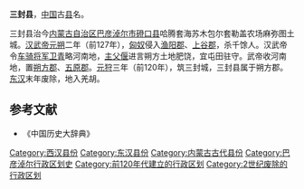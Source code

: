 '''三封县'''，[[中国|中国]]古[[县|县]]名。

三封县治今[[内蒙古自治区|内蒙古自治区]][[巴彦淖尔市|巴彦淖尔市]][[磴口县|磴口县]]哈腾套海苏木包尔套勒盖农场麻弥图土城。[[汉武帝|汉武帝]][[元朔|元朔]]二年（前127年），[[匈奴|匈奴]]侵入[[渔阳郡|渔阳郡]]、[[上谷郡|上谷郡]]，杀千馀人。汉武帝令[[车骑将军|车骑将军]][[卫青|卫青]]略河南地，[[主父偃|主父偃]]进言朔方土地肥饶，宜屯田驻守。武帝收河南地，置[[朔方郡|朔方郡]]、[[五原郡|五原郡]]。[[元狩|元狩]]三年（前120年），筑三封城，三封县属于朔方郡。[[东汉|东汉]]末年废除，地入羌胡。

== 参考文献 ==
{{Reflist}}
* 《中国历史大辞典》

{{DEFAULTSORT:L}}
[[Category:西汉县份|Category:西汉县份]]
[[Category:东汉县份|Category:东汉县份]]
[[Category:内蒙古古代县份|Category:内蒙古古代县份]]
[[Category:巴彦淖尔行政区划史|Category:巴彦淖尔行政区划史]]
[[Category:前120年代建立的行政区划|Category:前120年代建立的行政区划]]
[[Category:2世纪废除的行政区划|Category:2世纪废除的行政区划]]

{{内蒙古行政区划小作品}}